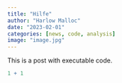 ```yaml
---
title: "Hilfe"
author: "Harlow Malloc"
date: "2023-02-01"
categories: [news, code, analysis]
image: "image.jpg"
---
```


This is a post with executable code.

```r
1 + 1
```

